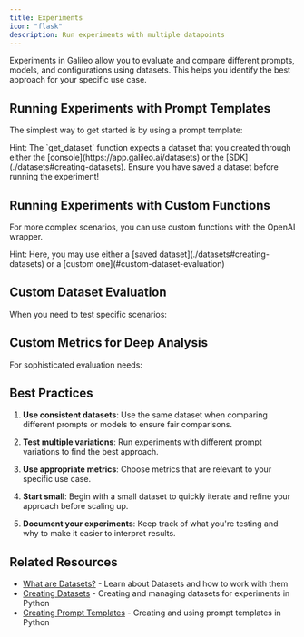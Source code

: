 ```yaml
---
title: Experiments
icon: "flask"
description: Run experiments with multiple datapoints
---
```



Experiments in Galileo allow you to evaluate and compare different prompts, models, and configurations using datasets. This helps you identify the best approach for your specific use case.


## Running Experiments with Prompt Templates

The simplest way to get started is by using a prompt template:

<Note>
  Hint: The `get_dataset` function expects a dataset that you created through either the [console](https://app.galileo.ai/datasets) or the [SDK](./datasets#creating-datasets). 
  Ensure you have saved a dataset before running the experiment!
</Note>

<CodeGroup>
  <SnippetExperimentsPrompt />
</CodeGroup>

## Running Experiments with Custom Functions

For more complex scenarios, you can use custom functions with the OpenAI wrapper. 

<Note>
  Hint: Here, you may use either a [saved dataset](./datasets#creating-datasets) or a [custom one](#custom-dataset-evaluation)
</Note>

<CodeGroup>
  <SnippetExperimentsExistingDataset />
</CodeGroup>

## Custom Dataset Evaluation

When you need to test specific scenarios:

<CodeGroup>
  <SnippetExperimentsCustomDataset />
</CodeGroup>

## Custom Metrics for Deep Analysis

For sophisticated evaluation needs:

<CodeGroup>
  <SnippetExperimentsCustomMetrics />
</CodeGroup>

## Best Practices

1. **Use consistent datasets**: Use the same dataset when comparing different prompts or models to ensure fair comparisons.

2. **Test multiple variations**: Run experiments with different prompt variations to find the best approach.

3. **Use appropriate metrics**: Choose metrics that are relevant to your specific use case.

4. **Start small**: Begin with a small dataset to quickly iterate and refine your approach before scaling up.

5. **Document your experiments**: Keep track of what you're testing and why to make it easier to interpret results.

## Related Resources

- [What are Datasets?](/concepts/experiments/datasets) - Learn about Datasets and how to work with them
- [Creating Datasets](./experimentation/datasets) - Creating and managing datasets for experiments in Python
- [Creating Prompt Templates](./prompts) - Creating and using prompt templates in Python
